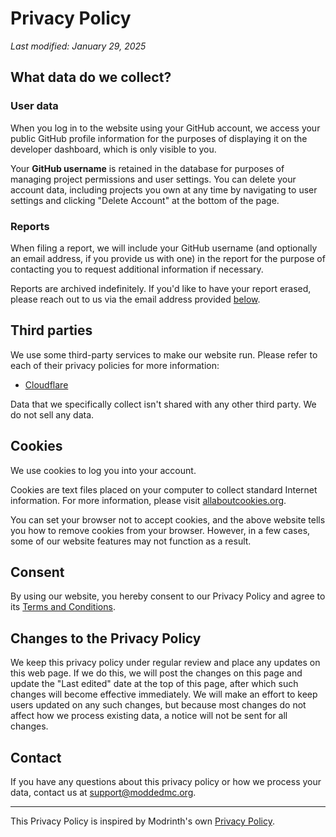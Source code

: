 # Privacy Policy

*Last modified: January 29, 2025*

## What data do we collect?

### User data

When you log in to the website using your GitHub account, we access your public GitHub profile information for the
purposes of displaying it on the developer dashboard, which is only visible to you.

Your **GitHub username** is retained in the database for purposes of managing project permissions and user settings.
You can delete your account data, including projects you own at any time by navigating to user settings and clicking
"Delete Account" at the bottom of the page.

### Reports

When filing a report, we will include your GitHub username (and optionally an email address, if you provide us with one)
in the report for the purpose of contacting you to request additional information if necessary.

Reports are archived indefinitely. If you'd like to have your report erased, please reach out to us via the email
address provided [below](#contact).

## Third parties

We use some third-party services to make our website run.
Please refer to each of their privacy policies for more information:

- [Cloudflare](https://www.cloudflare.com/en-gb/trust-hub/gdpr/)

Data that we specifically collect isn't shared with any other third party. We do not sell any data.

## Cookies

We use cookies to log you into your account.

Cookies are text files placed on your computer to collect standard Internet information.
For more information, please visit [allaboutcookies.org](https://allaboutcookies.org/).

You can set your browser not to accept cookies, and the above website tells you how to remove cookies from your browser.
However, in a few cases, some of our website features may not function as a result.

## Consent

By using our website, you hereby consent to our Privacy Policy and agree to its [Terms and Conditions](./tos).

## Changes to the Privacy Policy

We keep this privacy policy under regular review and place any updates on this web page. If we do this, we will post
the changes on this page and update the "Last edited" date at the top of this page, after which such changes will
become effective immediately. We will make an effort to keep users updated on any such changes, but because most changes
do not affect how we process existing data, a notice will not be sent for all changes.

## Contact

If you have any questions about this privacy policy or how we process your data,
contact us at [support@moddedmc.org](mailto:support@moddedmc.org).

---

This Privacy Policy is inspired by Modrinth's own [Privacy Policy](https://modrinth.com/legal/privacy).